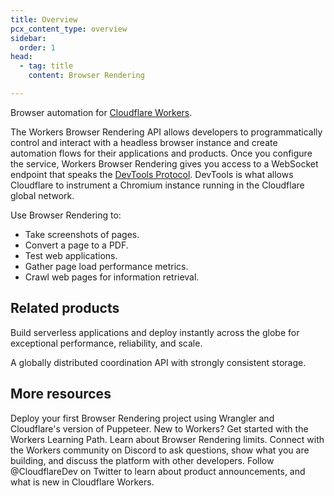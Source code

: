 ```yaml
---
title: Overview
pcx_content_type: overview
sidebar:
  order: 1
head:
  - tag: title
    content: Browser Rendering

---
```



<Description>

Browser automation for [Cloudflare Workers](/workers/).
</Description>

<Plan type="workers-paid" />

The Workers Browser Rendering API allows developers to programmatically control and interact with a headless browser instance and create automation flows for their applications and products. Once you configure the service, Workers Browser Rendering gives you access to a WebSocket endpoint that speaks the [DevTools Protocol](https://chromedevtools.github.io/devtools-protocol/). DevTools is what allows Cloudflare to instrument a Chromium instance running in the Cloudflare global network.

Use Browser Rendering to:

* Take screenshots of pages.
* Convert a page to a PDF.
* Test web applications.
* Gather page load performance metrics.
* Crawl web pages for information retrieval.

## Related products

<RelatedProduct header="Workers" href="/workers/" product="workers">

Build serverless applications and deploy instantly across the globe for exceptional performance, reliability, and scale.


</RelatedProduct>

<RelatedProduct header="Durable Objects" href="/durable-objects/" product="durable-objects">

A globally distributed coordination API with strongly consistent storage.


</RelatedProduct>

## More resources

<CardGrid>

<LinkTitleCard title="Get started" href="/browser-rendering/get-started/" icon="open-book">
Deploy your first Browser Rendering project using Wrangler and Cloudflare's version of Puppeteer.
</LinkTitleCard>

<LinkTitleCard title="Learning Path" href="/learning-paths/workers/" icon="pen">
New to Workers? Get started with the Workers Learning Path.
</LinkTitleCard>

<LinkTitleCard title="Limits" href="/browser-rendering/platform/limits/" icon="document">
Learn about Browser Rendering limits.
</LinkTitleCard>

<LinkTitleCard title="Developer Discord" href="https://discord.cloudflare.com" icon="discord">
Connect with the Workers community on Discord to ask questions, show what you are building, and discuss the platform with other developers.
</LinkTitleCard>

<LinkTitleCard title="@CloudflareDev" href="https://x.com/cloudflaredev" icon="x.com">
Follow @CloudflareDev on Twitter to learn about product announcements, and what is new in Cloudflare Workers.
</LinkTitleCard>

</CardGrid>
